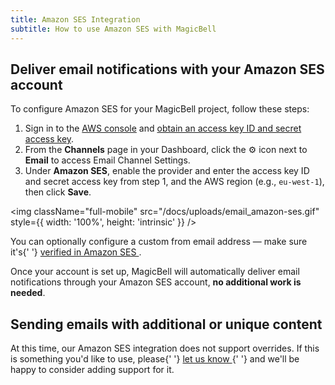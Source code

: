 ```yaml
---
title: Amazon SES Integration
subtitle: How to use Amazon SES with MagicBell
---
```


## Deliver email notifications with your Amazon SES account

To configure Amazon SES for your MagicBell project, follow these steps:

1. Sign in to the [AWS console](https://console.aws.amazon.com/ses) and [obtain an access key ID and secret access key](https://docs.aws.amazon.com/general/latest/gr/aws-sec-cred-types.html#access-keys-and-secret-access-keys).
1. From the **Channels** page in your Dashboard, click the ⚙ icon next to **Email** to access Email Channel Settings.
1. Under **Amazon SES**, enable the provider and enter the access key ID and secret access key from step 1, and the AWS region (e.g., `eu-west-1`), then click **Save**.

<img
  className="full-mobile"
  src="/docs/uploads/email_amazon-ses.gif"
  style={{ width: '100%', height: 'intrinsic' }}
/>

<Note>
  You can optionally configure a custom from email address — make sure it's{' '}
  <a href="https://docs.aws.amazon.com/ses/latest/dg/creating-identities.html#just-verify-email-proc">
    verified in Amazon SES
  </a>
  .
</Note>

Once your account is set up, MagicBell will automatically deliver email notifications through your Amazon SES account, **no additional work is needed**.

## Sending emails with additional or unique content

<Note>
  At this time, our Amazon SES integration does not support overrides. If this is
  something you'd like to use, please{' '}
  <a href="https://roadmap.magicbell.community/b/bug-reports/amazon-ses-integration-does-not-support-overrides/">
    let us know
  </a>{' '}
  and we'll be happy to consider adding support for it.
</Note>

<!-- 
Our [create notification endpoint](/docs/rest-api/reference#create-notification) allows you to customize the content sent to Amazon SES by setting [`notification.overrides`](/docs/overrides).

The `notification.overrides` parameter accepts all of [Amazon SES's SendEmail API](https://docs.aws.amazon.com/ses/latest/APIReference-V2/API_SendEmail.html) body parameters.

Below you can see how to send an email notification with custom headers.

```json
{
  "notification": {
    "title": "We're processing your order",
    "content": "<p>Thank you for your order. We'll notify you when these items are ready.</p>",
    "recipients": [
      {
        "email": "dan@example.com"
      }
    ],
    "overrides": {
      "providers": {
        "amazon_ses": {
          "headers": {
            "Original-Recipient": "devs@example.com"
          }
        }
      }
    }
  }
}
```

## Using Amazon SES email templates

MagicBell can deliver email notifications using Amazon SES email templates.

Create a template in Amazon SES, and grab its name. Then create a notification with the `TemplateName` attribute set in `notification.overrides.providers.amazon_ses` when creating a notification. MagicBell will use `custom_attributes` to fill in your template.

<Tabs>

```json title=PAYLOAD hideHeader noTopBorderRadius
{
  "notification": {
    "title": "We are processing your order",
    "recipients": [{
      "email": "dan@example.com"
    }],
    "custom_attributes": {
      "name": "Dan",
      "company": {
        "name": "Example Inc"
      }
    }
    "overrides": {
      "providers": {
        "amazon_ses": {
          "TemplateName": "TestMessage"
        }
      }
    }
  }
}
```

```curl title=cURL hideHeader noTopBorderRadius
curl https://api.magicbell.com/notifications \
  --request POST \
  --header 'X-MAGICBELL-API-KEY: MAGICBELL_API_KEY' \
  --header 'X-MAGICBELL-API-SECRET: MAGICBELL_API_SECRET' \
  --data '{
    "notification": {
      "title": "We are processing your order",
      "recipients": [
        { "email": "dan@example.com" },
      ],
      "custom_attributes": {
        "name": "Dan",
        "company": {
          "name": "Example Inc"
        }
      }
      "overrides": {
        "providers": {
          "amazon_ses": {
            "TemplateName": "TestMessage"
          }
        }
      }
    }
  }'
```

</Tabs>

Keep in mind that the content of the notification is ignored when you use a template. Sending will use the template content instead.
-->
